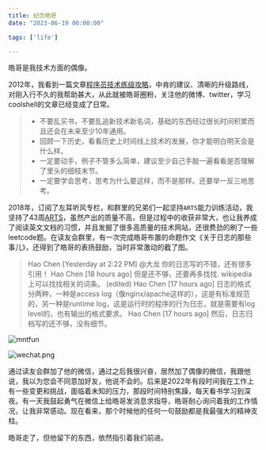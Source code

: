 ```yaml
---
title: 纪念皓哥
date: "2023-06-19 00:00:00"

tags: ['life']

---
```


皓哥是我技术方面的偶像。

2012年，我看到一篇文章[程序员技术练级攻略](https://coolshell.cn/articles/4990.html)，中肯的建议、清晰的升级路线，对刚入行不久的我帮助甚大，从此就被皓哥圈粉，关注他的微博、twitter，学习coolshell的文章已经变成了日常。

> - 不要乱买书，不要乱追新技术新名词，基础的东西经过很长时间积累而且还会在未来至少10年通用。
> - 回顾一下历史，看看历史上时间线上技术的发展，你才能明白明天会是什么样。
> - 一定要动手，例子不管多么简单，建议至少自己手敲一遍看看是否理解了里头的细枝末节。
> - 一定要学会思考，思考为什么要这样，而不是那样。还要举一反三地思考。

2018年，订阅了左耳听风专栏，和群里的兄弟们一起坚持`ARTS`能力训练活动，我坚持了43周[ARTS](https://github.com/funny-eagle/arts)，虽然产出的质量不高，但是过程中的收获非常大，也让我养成了阅读英文文档的习惯，并且发掘了很多高质量的技术网站，还很费劲的刷了一些leetcode题。在读友会群里，有一次完成皓哥布置的命题作文《关于日志的那些事儿》，还得到了皓哥的表扬鼓励，当时非常激动的截了图。

>Hao Chen [Yesterday at 2:22 PM]
>@大龙 你的日志写的不错，还有很多引用！
> Hao Chen [18 hours ago]
> 但是还不够，还要再多找找. wikipedia上可以找找相关的词条。 (edited)
> Hao Chen [17 hours ago]
> 日志的格式分两种，一种是access log（像nginx/apache这样的），这是有标准规范的，另一种是runtime log，这是运行时的程序的行为日志，就是需要有log level的，也有输出的格式要求。
> Hao Chen [17 hours ago]
> 然后，日志归档写的还不够，没有细节。

![mntfun](./images/mntfun.png)

![wechat.png](./images/wechat.png)

通过读友会群加了他的微信，通过之后我很兴奋，居然加了偶像的微信，我跟他说，我以为您会不同意加好友，他说不会的。后来是2022年有段时间我在工作上有一些变更和挑战，面临着未知的压力，那段时间特别焦躁，每天看书学习到深夜。有一天我鼓起勇气在微信上给皓哥发消息求指导，皓哥耐心询问着我的工作情况，让我非常感动。现在看来，那个时候他的任何一句鼓励都是我最强大的精神支柱。

皓哥走了，但他留下的东西，依然指引着我们前进。